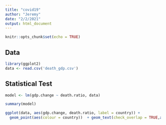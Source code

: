 ```yaml
---
title: "covid19"
author: "Jeremy"
date: "2/2/2021"
output: html_document
---
```


```r
knitr::opts_chunk$set(echo = TRUE)
```

## Data
```r
library(ggplot2)
data <- read.csv('death_gdp.csv')
```

## Statistical Test

```r
model <- lm(gdp.change ~ death.ratio, data)
```

```r
summary(model)
```

```r
ggplot(data, aes(gdp.change, death.ratio, label = country)) +
  geom_point(aes(colour = country))  + geom_text(check_overlap = TRUE,aes(colour = country)) 

```

